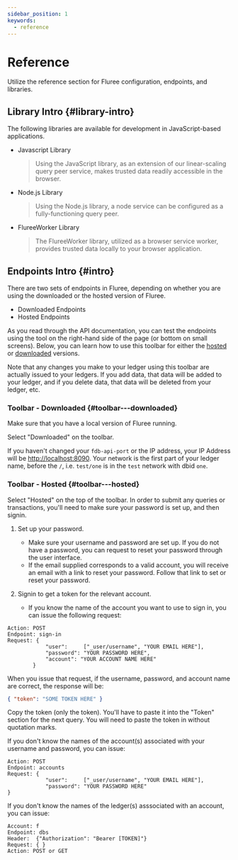 ```yaml
---
sidebar_position: 1
keywords:
  - reference
---
```



# Reference

Utilize the reference section for Fluree configuration, endpoints, and libraries.

<CardGrid cardDetails={RefCardDetails} />

## Library Intro {#library-intro}

The following libraries are available for development in JavaScript-based applications.

- Javascript Library

  > Using the JavaScript library, as an extension of our linear-scaling query peer service, makes trusted data readily accessible in the browser.

- Node.js Library

  > Using the Node.js library, a node service can be configured as a fully-functioning query peer.

- FlureeWorker Library
  > The FlureeWorker library, utilized as a browser service worker, provides trusted data locally to your browser application.

## Endpoints Intro {#intro}

There are two sets of endpoints in Fluree, depending on whether you are using the downloaded or the hosted version of Fluree.

- Downloaded Endpoints
- Hosted Endpoints

As you read through the API documentation, you can test the endpoints using the tool on the right-hand side of the page (or bottom on small screens). Below, you can learn how to use this toolbar for either the [hosted](#using-the-toolbar-hosted) or [downloaded](#using-the-toolbar-downloaded) versions.

Note that any changes you make to your ledger using this toolbar are actually issued to your ledgers. If you add data, that data will be added to your ledger, and if you delete data, that data will be deleted from your ledger, etc.

### Toolbar - Downloaded {#toolbar---downloaded}

Make sure that you have a local version of Fluree running.

Select "Downloaded" on the toolbar.

If you haven't changed your `fdb-api-port` or the IP address, your IP Address will be <http://localhost:8090>. Your network is the first part of your ledger name, before the `/`, i.e. `test/one` is in the `test` network with dbid `one`.

### Toolbar - Hosted {#toolbar---hosted}

Select "Hosted" on the top of the toolbar. In order to submit any queries or transactions, you'll need to make sure your password is set up, and then signin.

1. Set up your password.
   - Make sure your username and password are set up. If you do not have a password, you can request to reset your password through the user interface.
   - If the email supplied corresponds to a valid account, you will receive an email with a link to reset your password. Follow that link to set or reset your password.
2. Signin to get a token for the relevant account.

   - If you know the name of the account you want to use to sign in, you can issue the following request:

```http
Action: POST
Endpoint: sign-in
Request: {
            "user":     ["_user/username", "YOUR EMAIL HERE"],
            "password": "YOUR PASSWORD HERE",
            "account": "YOUR ACCOUNT NAME HERE"
        }
```

When you issue that request, if the username, password, and account name are correct, the response will be:

```json
{ "token": "SOME TOKEN HERE" }
```

Copy the token (only the token). You'll have to paste it into the "Token" section for the next query. You will need to paste the token in without quotation marks.

If you don't know the names of the account(s) associated with your username and password, you can issue:

```http
Action: POST
Endpoint: accounts
Request: {
            "user":     ["_user/username", "YOUR EMAIL HERE"],
            "password": "YOUR PASSWORD HERE"
}
```

If you don't know the names of the ledger(s) asssociated with an account, you can issue:

```http
Account: f
Endpoint: dbs
Header:  {"Authorization": "Bearer [TOKEN]"}
Request: { }
Action: POST or GET
```
